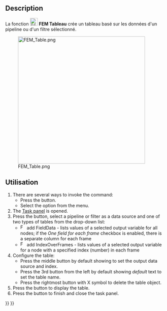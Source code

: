 <languages/>

{{Docnav/fr
|[[FEM_PostHistogram/fr|Histogramme]]
|[[FEM_ClippingPlaneAdd/fr|Plan de coupe]]
|[[FEM_Workbench/fr|Atelier FEM]]
|IconL=FEM_PostHistogram.svg
|IconR=FEM_ClippingPlaneAdd.svg
|IconC=Workbench_FEM.svg
}}

{{GuiCommand/fr
|Name=FEM PostSpreadsheet
|Name/fr=FEM Tableau
|MenuLocation=Résultats → Visualisation des données → Créer un tableau
|Workbenches=[[FEM_Workbench/fr|FEM]]
|Version=1.1
|SeeAlso=[[FEM_tutorial/fr|FEM Tutoriel]]
}}

==Description==

La fonction [[Image:FEM_PostSpreadsheet.svg|24px]] '''FEM Tableau''' crée un tableau basé sur les données d'un pipeline ou d'un filtre sélectionné.

[[File:FEM_Table.png|400px]]

<span id="Usage"></span>
==Utilisation==

<div lang="en" dir="ltr" class="mw-content-ltr">
# There are several ways to invoke the command:
#* Press the {{Button|[[Image:FEM_PostSpreadsheet.svg|16px]] [[FEM_PostSpreadsheet|Create Table]]}} button.
#* Select the {{MenuCommand|Results → Data Visualizations → [[Image:FEM_PostSpreadsheet.svg|16px]] Create Table}} option from the menu.
# The [[Task_panel|Task panel]] is opened.
# Press the {{Button|Add data from}} button, select a pipeline or filter as a data source and one of two types of tables from the drop-down list:
#* [[Image:FEM_PostIndex.svg|16px]] add FieldData - lists values of a selected output variable for all nodes; if the ''One field for each frame'' checkbox is enabled, there is a separate column for each frame
#* [[Image:FEM_PostField.svg|16px]] add IndexOverFrames - lists values of a selected output variable for a node with a specified index (number) in each frame
# Configure the table:
#* Press the middle button by default showing {{Button|Index}} to set the output data source and index.
#* Press the 3rd button from the left by default showing ''default'' text to set the table name.
#* Press the rightmost button with X symbol to delete the table object.
# Press the {{Button|Show table}} button to display the table.
# Press the {{Button|OK}} button to finish and close the task panel.
</div>


{{Docnav/fr
|[[FEM_PostHistogram/fr|Histogramme]]
|[[FEM_ClippingPlaneAdd/fr|Plan de coupe]]
|[[FEM_Workbench/fr|Atelier FEM]]
|IconL=FEM_PostHistogram.svg
|IconR=FEM_ClippingPlaneAdd.svg
|IconC=Workbench_FEM.svg
}}

{{FEM Tools navi{{#translation:}}}}
{{Userdocnavi{{#translation:}}}}